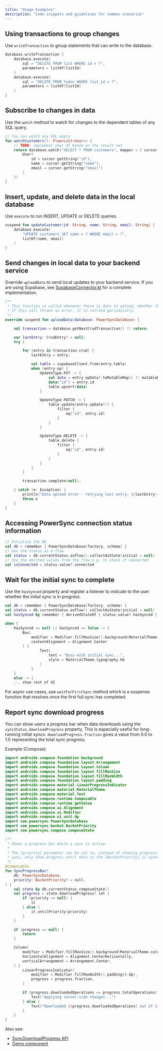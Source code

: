 ```yaml
---
title: "Usage Examples"
description: "Code snippets and guidelines for common scenarios"
---
```


## Using transactions to group changes

Use `writeTransaction` to group statements that can write to the database.

```kotlin
database.writeTransaction {
    database.execute(
        sql = "DELETE FROM list WHERE id = ?",
        parameters = listOf(listId)
    )
    database.execute(
        sql = "DELETE FROM todos WHERE list_id = ?",
        parameters = listOf(listId)
    )
}
```

## Subscribe to changes in data

Use the `watch` method to watch for changes to the dependent tables of any SQL query.

```kotlin
// You can watch any SQL query
fun watchCustomers(): Flow<List<User>> {
    // TODO: implement your UI based on the result set
    return database.watch("SELECT * FROM customers", mapper = { cursor ->
        User(
            id = cursor.getString("id"),
            name = cursor.getString("name"),
            email = cursor.getString("email")
        )
    })
}
```

## Insert, update, and delete data in the local database

Use `execute` to run INSERT, UPDATE or DELETE queries.

```kotlin
suspend fun updateCustomer(id: String, name: String, email: String) {
    database.execute(
        "UPDATE customers SET name = ? WHERE email = ?",
        listOf(name, email)
    )
}
```

## Send changes in local data to your backend service

Override `uploadData` to send local updates to your backend service. If you are using Supabase, see [SupabaseConnector.kt](https://github.com/powersync-ja/powersync-kotlin/blob/main/connectors/supabase/src/commonMain/kotlin/com/powersync/connector/supabase/SupabaseConnector.kt) for a complete implementation.

```kotlin
/**
 * This function is called whenever there is data to upload, whether the device is online or offline.
 * If this call throws an error, it is retried periodically.
 */
override suspend fun uploadData(database: PowerSyncDatabase) {

    val transaction = database.getNextCrudTransaction() ?: return;

    var lastEntry: CrudEntry? = null;
    try {

        for (entry in transaction.crud) {
            lastEntry = entry;

            val table = supabaseClient.from(entry.table)
            when (entry.op) {
                UpdateType.PUT -> {
                    val data = entry.opData?.toMutableMap() ?: mutableMapOf()
                    data["id"] = entry.id
                    table.upsert(data)
                }

                UpdateType.PATCH -> {
                    table.update(entry.opData!!) {
                        filter {
                            eq("id", entry.id)
                        }
                    }
                }

                UpdateType.DELETE -> {
                    table.delete {
                        filter {
                            eq("id", entry.id)
                        }
                    }
                }
            }
        }

        transaction.complete(null);

    } catch (e: Exception) {
        println("Data upload error - retrying last entry: ${lastEntry!!}, $e")
        throw e
    }
}
```

## Accessing PowerSync connection status information

```kotlin
// Intialize the DB
val db = remember { PowerSyncDatabase(factory, schema) }
// Get the status as a flow
val status = db.currentStatus.asFlow().collectAsState(initial = null)
// Use the emitted values from the flow e.g. to check if connected
val isConnected = status.value?.connected
```

## Wait for the initial sync to complete

Use the `hasSynced` property and register a listener to indicate to the user whether the initial sync is in progress.

```kotlin
val db = remember { PowerSyncDatabase(factory, schema) }
val status = db.currentStatus.asFlow().collectAsState(initial = null)
val hasSynced by remember { derivedStateOf { status.value?.hasSynced } }

when {
    hasSynced == null || hasSynced == false -> {
        Box(
            modifier = Modifier.fillMaxSize().background(MaterialTheme.colors.background),
            contentAlignment = Alignment.Center
        ) {
                Text(
                    text = "Busy with initial sync...",
                    style = MaterialTheme.typography.h6
                )
            }
    }
    else -> {
    ... show rest of UI
```

For async use cases, use `waitForFirstSync` method which is a suspense function that resolves once the first full sync has completed.

## Report sync download progress

You can show users a progress bar when data downloads using the `syncStatus.downloadProgress` property. This is especially useful for long-running initial syncs. `downloadProgress.fraction` gives a value from 0.0 to 1.0 representing the total sync progress. 

Example (Compose):

```kotlin
import androidx.compose.foundation.background
import androidx.compose.foundation.layout.Arrangement
import androidx.compose.foundation.layout.Column
import androidx.compose.foundation.layout.fillMaxSize
import androidx.compose.foundation.layout.fillMaxWidth
import androidx.compose.foundation.layout.padding
import androidx.compose.material.LinearProgressIndicator
import androidx.compose.material.MaterialTheme
import androidx.compose.material.Text
import androidx.compose.runtime.Composable
import androidx.compose.runtime.getValue
import androidx.compose.ui.Alignment
import androidx.compose.ui.Modifier
import androidx.compose.ui.unit.dp
import com.powersync.PowerSyncDatabase
import com.powersync.bucket.BucketPriority
import com.powersync.compose.composeState

/**
 * Shows a progress bar while a sync is active.
 *
 * The [priority] parameter can be set to, instead of showing progress until the end of the entire
 * sync, only show progress until data in the [BucketPriority] is synced.
 */
@Composable
fun SyncProgressBar(
    db: PowerSyncDatabase,
    priority: BucketPriority? = null,
) {
    val state by db.currentStatus.composeState()
    val progress = state.downloadProgress?.let {
        if (priority == null) {
            it
        } else {
            it.untilPriority(priority)
        }
    }

    if (progress == null) {
        return
    }

    Column(
        modifier = Modifier.fillMaxSize().background(MaterialTheme.colors.background),
        horizontalAlignment = Alignment.CenterHorizontally,
        verticalArrangement = Arrangement.Center,
    ) {
        LinearProgressIndicator(
            modifier = Modifier.fillMaxWidth().padding(8.dp),
            progress = progress.fraction,
        )

        if (progress.downloadedOperations == progress.totalOperations) {
            Text("Applying server-side changes...")
        } else {
            Text("Downloaded ${progress.downloadedOperations} out of ${progress.totalOperations}.")
        }
    }
}
```

Also see:
- [SyncDownloadProgress API](https://powersync-ja.github.io/powersync-kotlin/core/com.powersync.sync/-sync-download-progress/index.html)
- [Demo component](https://github.com/powersync-ja/powersync-kotlin/blob/main/demos/supabase-todolist/shared/src/commonMain/kotlin/com/powersync/demos/components/GuardBySync.kt)

